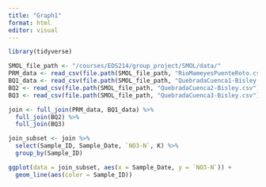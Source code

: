 ```yaml
---
title: "Graph1"
format: html
editor: visual
---
```


```r
library(tidyverse)
```

```r
SMOL_file_path <- "/courses/EDS214/group_project/SMOL/data/"
PRM_data <- read_csv(file.path(SMOL_file_path, "RioMameyesPuenteRoto.csv"))
BQ1_data <- read_csv(file.path(SMOL_file_path, "QuebradaCuenca1-Bisley.csv"))
BQ2 <- read_csv(file.path(SMOL_file_path, "QuebradaCuenca2-Bisley.csv"))
BQ3 <- read_csv(file.path(SMOL_file_path, "QuebradaCuenca3-Bisley.csv"))
```

```r
join <- full_join(PRM_data, BQ1_data) %>% 
  full_join(BQ2) %>% 
  full_join(BQ3)
```

```r
join_subset <- join %>% 
  select(Sample_ID, Sample_Date, `NO3-N`, K) %>% 
  group_by(Sample_ID)
```

```r
ggplot(data = join_subset, aes(x = Sample_Date, y = `NO3-N`)) +
  geom_line(aes(color = Sample_ID))
  
```
